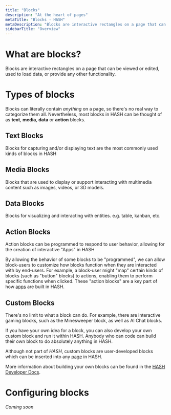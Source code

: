 ```yaml
---
title: "Blocks"
description: "At the heart of pages"
metaTitle: "Blocks - HASH"
metaDescription: "Blocks are interactive rectangles on a page that can be viewed or edited, load data, or provide any other functionality"
sidebarTitle: "Overview"
---
```


# What are blocks?<a id="#overview" />

Blocks are interactive rectangles on a page that can be viewed or edited, used to load data, or provide any other functionality.

# Types of blocks<a id="#types" />

Blocks can literally contain _anything_ on a page, so there's no real way to categorize them all. Nevertheless, most blocks in HASH can be thought of as **text**, **media**, **data** or **action** blocks.

## Text Blocks<a id="#text" />

Blocks for capturing and/or displaying text are the most commonly used kinds of blocks in HASH

## Media Blocks<a id="#media" />

Blocks that are used to display or support interacting with multimedia content such as images, videos, or 3D models.

## Data Blocks<a id="#data" />

Blocks for visualizing and interacting with entities. e.g. table, kanban, etc.

## Action Blocks<a id="#action" />

Action blocks can be programmed to respond to user behavior, allowing for the creation of interactive "Apps" in HASH

By allowing the behavior of some blocks to be "programmed", we can allow block-users to customize how blocks function when they are interacted with by end-users. For example, a block-user might "map" certain kinds of blocks (such as "button" blocks) to actions, enabling them to perform specific functions when clicked. These "action blocks" are a key part of how [apps](/guide/apps) are built in HASH.

## Custom Blocks<a id="#custom" />

There's no limit to what a block can do. For example, there are interactive gaming blocks, such as the Minesweeper block, as well as AI Chat blocks.

If you have your own idea for a block, you can also develop your own custom block and run it within HASH. Anybody who can code can build their own block to do absolutely anything in HASH.

Although not part of _HASH_, custom blocks are user-developed blocks which can be inserted into any [page](/guide/pages) in HASH.

More information about building your own blocks can be found in the [HASH Developer Docs](https://hash.dev/docs/blocks).

# Configuring blocks<a id="#configure" />

_Coming soon_

